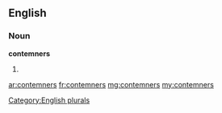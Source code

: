 ==English==

===Noun===
'''contemners'''

# {{plural of|[[contemner]]}}

[[Category:English plurals]]

[[ar:contemners]]
[[fr:contemners]]
[[mg:contemners]]
[[my:contemners]]